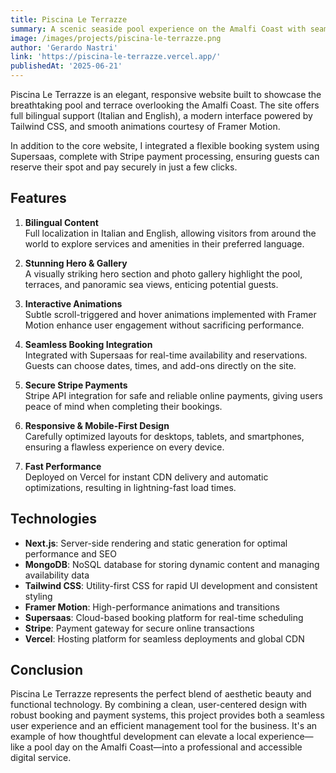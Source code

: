 ```yaml
---
title: Piscina Le Terrazze
summary: A scenic seaside pool experience on the Amalfi Coast with seamless online booking and payments
image: /images/projects/piscina-le-terrazze.png
author: 'Gerardo Nastri'
link: 'https://piscina-le-terrazze.vercel.app/'
publishedAt: '2025-06-21'
---
```


Piscina Le Terrazze is an elegant, responsive website built to showcase the breathtaking pool and terrace overlooking the Amalfi Coast. The site offers full bilingual support (Italian and English), a modern interface powered by Tailwind CSS, and smooth animations courtesy of Framer Motion.

In addition to the core website, I integrated a flexible booking system using Supersaas, complete with Stripe payment processing, ensuring guests can reserve their spot and pay securely in just a few clicks.

## Features

1. **Bilingual Content**  
   Full localization in Italian and English, allowing visitors from around the world to explore services and amenities in their preferred language.

2. **Stunning Hero & Gallery**  
   A visually striking hero section and photo gallery highlight the pool, terraces, and panoramic sea views, enticing potential guests.

3. **Interactive Animations**  
   Subtle scroll-triggered and hover animations implemented with Framer Motion enhance user engagement without sacrificing performance.

4. **Seamless Booking Integration**  
   Integrated with Supersaas for real-time availability and reservations. Guests can choose dates, times, and add-ons directly on the site.

5. **Secure Stripe Payments**  
   Stripe API integration for safe and reliable online payments, giving users peace of mind when completing their bookings.

6. **Responsive & Mobile-First Design**  
   Carefully optimized layouts for desktops, tablets, and smartphones, ensuring a flawless experience on every device.

7. **Fast Performance**  
   Deployed on Vercel for instant CDN delivery and automatic optimizations, resulting in lightning-fast load times.

## Technologies

- **Next.js**: Server-side rendering and static generation for optimal performance and SEO
- **MongoDB**: NoSQL database for storing dynamic content and managing availability data
- **Tailwind CSS**: Utility-first CSS for rapid UI development and consistent styling
- **Framer Motion**: High-performance animations and transitions
- **Supersaas**: Cloud-based booking platform for real-time scheduling
- **Stripe**: Payment gateway for secure online transactions
- **Vercel**: Hosting platform for seamless deployments and global CDN


## Conclusion

Piscina Le Terrazze represents the perfect blend of aesthetic beauty and functional technology. By combining a clean, user-centered design with robust booking and payment systems, this project provides both a seamless user experience and an efficient management tool for the business. It's an example of how thoughtful development can elevate a local experience—like a pool day on the Amalfi Coast—into a professional and accessible digital service.

